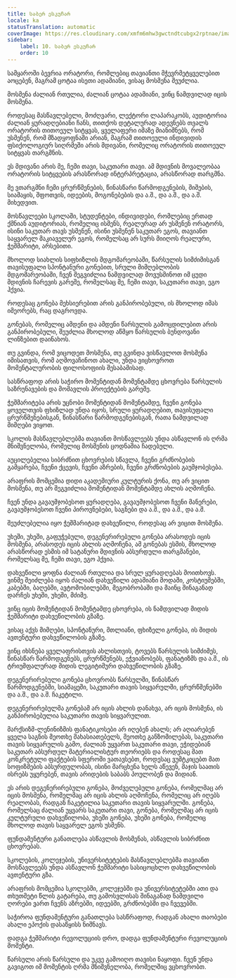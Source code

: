 ```yaml
---
title: საბერ ესკუჩარ
locale: ka
statusTranslation: automatic
coverImage: https://res.cloudinary.com/xmfm6mhw3gwctndtcubgx2rptnae/image/upload/v1740337243/small_cover_educacion_fundamental_a051170f1c.webp
sidebar:
    label: 10. საბერ ესკუჩარ
    order: 10
---
```

სამყაროში ბევრია ორატორი, რომლებიც თავიანთი მჭევრმეტყველებით აოცებენ, მაგრამ ცოტაა ისეთი ადამიანი, ვისაც მოსმენა შეუძლია.

მოსმენა ძალიან რთულია, ძალიან ცოტაა ადამიანი, ვინც ნამდვილად იცის მოსმენა.

როდესაც მასწავლებელი, მოძღვარი, ლექტორი ლაპარაკობს, აუდიტორია ძალიან ყურადღებიანი ჩანს, თითქოს დეტალურად ადევნებს თვალს ორატორის თითოეულ სიტყვას, ყველაფერი იმაზე მიანიშნებს, რომ უსმენენ, რომ მზადყოფნაში არიან, მაგრამ თითოეული ინდივიდის ფსიქოლოგიურ სიღრმეში არის მდივანი, რომელიც ორატორის თითოეულ სიტყვას თარგმნის.

ეს მდივანი არის მე, ჩემი თავი, საკუთარი თავი. ამ მდივნის მოვალეობაა ორატორის სიტყვების არასწორად ინტერპრეტაცია, არასწორად თარგმნა.

მე ვთარგმნი ჩემი ცრურწმენების, წინასწარი წარმოდგენების, შიშების, სიამაყის, შფოთვის, იდეების, მოგონებების და ა.შ., და ა.შ., და ა.შ. მიხედვით.

მოსწავლეები სკოლაში, სტუდენტები, ინდივიდები, რომლებიც ერთად ქმნიან აუდიტორიას, რომელიც ისმენს, რეალურად არ უსმენენ ორატორს, ისინი საკუთარ თავს უსმენენ, ისინი უსმენენ საკუთარ ეგოს, თავიანთ საყვარელ მაკიაველურ ეგოს, რომელსაც არ სურს მიიღოს რეალური, ჭეშმარიტი, არსებითი.

მხოლოდ სიახლის სიფხიზლის მდგომარეობაში, წარსულის სიმძიმისგან თავისუფალი სპონტანური გონებით, სრული მიმღებლობის მდგომარეობაში, ჩვენ შეგვიძლია ნამდვილად მოვუსმინოთ იმ ცუდი მდივნის ჩარევის გარეშე, რომელსაც მე, ჩემი თავი, საკუთარი თავი, ეგო ჰქვია.

როდესაც გონება მეხსიერებით არის განპირობებული, ის მხოლოდ იმას იმეორებს, რაც დაგროვდა.

გონებას, რომელიც ამდენი და ამდენი წარსულის გამოცდილებით არის განპირობებული, შეუძლია მხოლოდ აწმყო წარსულის ბუნდოვანი ლინზებით დაინახოს.

თუ გვინდა, რომ ვიცოდეთ მოსმენა, თუ გვინდა ვისწავლოთ მოსმენა იმისათვის, რომ აღმოვაჩინოთ ახალი, უნდა ვიცხოვროთ მომენტალურობის ფილოსოფიის შესაბამისად.

სასწრაფოდ არის საჭირო მომენტიდან მომენტამდე ცხოვრება წარსულის საზრუნავების და მომავლის პროექტების გარეშე.

ჭეშმარიტება არის უცნობი მომენტიდან მომენტამდე, ჩვენი გონება ყოველთვის ფხიზლად უნდა იყოს, სრული ყურადღებით, თავისუფალი ცრურწმენებისგან, წინასწარი წარმოდგენებისგან, რათა ნამდვილად მიმღები ვიყოთ.

სკოლის მასწავლებლებმა თავიანთ მოსწავლეებს უნდა ასწავლონ ის ღრმა მნიშვნელობა, რომელიც მოსმენის ცოდნაშია ჩადებული.

აუცილებელია სიბრძნით ცხოვრების სწავლა, ჩვენი გრძნობების გამყარება, ჩვენი ქცევის, ჩვენი აზრების, ჩვენი გრძნობების გაუმჯობესება.

არაფრის მომცემია დიდი აკადემიური კულტურის ქონა, თუ არ ვიცით მოსმენა, თუ არ შეგვიძლია მომენტიდან მომენტამდე ახლის აღმოჩენა.

ჩვენ უნდა გავაუმჯობესოთ ყურადღება, გავაუმჯობესოთ ჩვენი მანერები, გავაუმჯობესოთ ჩვენი პიროვნებები, საგნები და ა.შ., და ა.შ., და ა.შ.

შეუძლებელია იყო ჭეშმარიტად დახვეწილი, როდესაც არ ვიცით მოსმენა.

უხეში, უხეში, გაფუჭებული, დეგენერირებული გონება არასოდეს იცის მოსმენა, არასოდეს იცის ახლის აღმოჩენა, ამ გონებას ესმის, მხოლოდ არასწორად ესმის იმ სატანური მდივნის აბსურდული თარგმანები, რომელსაც მე, ჩემი თავი, ეგო ჰქვია.

დახვეწილი ყოფნა ძალიან რთულია და სრულ ყურადღებას მოითხოვს. ვინმე შეიძლება იყოს ძალიან დახვეწილი ადამიანი მოდაში, კოსტიუმებში, კაბებში, ბაღებში, ავტომობილებში, მეგობრობაში და მაინც შინაგანად დარჩეს უხეში, უხეში, მძიმე.

ვინც იცის მომენტიდან მომენტამდე ცხოვრება, ის ნამდვილად მიდის ჭეშმარიტი დახვეწილობის გზაზე.

ვისაც აქვს მიმღები, სპონტანური, მთლიანი, ფხიზელი გონება, ის მიდის ავთენტური დახვეწილობის გზაზე.

ვინც იხსნება ყველაფრისთვის ახლისთვის, ტოვებს წარსულის სიმძიმეს, წინასწარ წარმოდგენებს, ცრურწმენებს, ეჭვიანობებს, ფანატიზმს და ა.შ., ის ტრიუმფალურად მიდის ლეგიტიმური დახვეწილობის გზაზე.

დეგენერირებული გონება ცხოვრობს წარსულში, წინასწარ წარმოდგენებში, სიამაყეში, საკუთარი თავის სიყვარულში, ცრურწმენებში და ა.შ., და ა.შ. ჩაკეტილი.

დეგენერირებულმა გონებამ არ იცის ახლის დანახვა, არ იცის მოსმენა, ის განპირობებულია საკუთარი თავის სიყვარულით.

მარქსიზმ-ლენინიზმის ფანატიკოსები არ იღებენ ახალს; არ აღიარებენ ყველა საგნის მეოთხე მახასიათებელს, მეოთხე განზომილებას, საკუთარი თავის სიყვარულის გამო, ძალიან უყვართ საკუთარი თავი, ეჭიდებიან საკუთარ აბსურდულ მატერიალისტურ თეორიებს და როდესაც მათ კონკრეტული ფაქტების სფეროში ვათავსებთ, როდესაც ვუმტკიცებთ მათ სოფიზმების აბსურდულობას, ისინი მარცხენა ხელს აწევენ, მაჯის საათის ისრებს უყურებენ, თავის არიდების საბაბს პოულობენ და მიდიან.

ეს არის დეგენერირებული გონება, მოძველებული გონება, რომელმაც არ იცის მოსმენა, რომელმაც არ იცის ახლის აღმოჩენა, რომელიც არ იღებს რეალობას, რადგან ჩაკეტილია საკუთარი თავის სიყვარულში. გონება, რომელსაც ძალიან უყვარს საკუთარი თავი, გონება, რომელმაც არ იცის კულტურული დახვეწილობა, უხეში გონება, უხეში გონება, რომელიც მხოლოდ თავის საყვარელ ეგოს უსმენს.

ფუნდამენტური განათლება ასწავლის მოსმენას, ასწავლის სიბრძნით ცხოვრებას.

სკოლების, კოლეჯების, უნივერსიტეტების მასწავლებლებმა თავიანთ მოსწავლეებს უნდა ასწავლონ ჭეშმარიტი სასიცოცხლო დახვეწილობის ავთენტური გზა.

არაფრის მომცემია სკოლებში, კოლეჯებში და უნივერსიტეტებში ათი და თხუთმეტი წლის გატარება, თუ გამოსვლისას შინაგანად ნამდვილი ღორები ვართ ჩვენს აზრებში, იდეებში, გრძნობებში და ჩვევებში.

საჭიროა ფუნდამენტური განათლება სასწრაფოდ, რადგან ახალი თაობები ახალი ეპოქის დასაწყისს ნიშნავს.

დადგა ჭეშმარიტი რევოლუციის დრო, დადგა ფუნდამენტური რევოლუციის მომენტი.

წარსული არის წარსული და უკვე გამოიღო თავისი ნაყოფი. ჩვენ უნდა გავიგოთ იმ მომენტის ღრმა მნიშვნელობა, რომელშიც ვცხოვრობთ.

